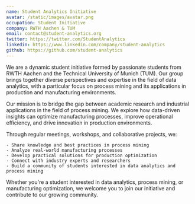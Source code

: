 ```yaml
---
name: Student Analytics Initiative
avatar: /static/images/avatar.png
occupation: Student Initiative
company: RWTH Aachen & TUM
email: contact@student-analytics.org
twitter: https://twitter.com/StudentAnalytics
linkedin: https://www.linkedin.com/company/student-analytics
github: https://github.com/student-analytics
---
```


We are a dynamic student initiative formed by passionate students from RWTH Aachen and the Technical University of Munich (TUM). Our group brings together diverse perspectives and expertise in the field of data analytics, with a particular focus on process mining and its applications in production and manufacturing environments.

Our mission is to bridge the gap between academic research and industrial applications in the field of process mining. We explore how data-driven insights can optimize manufacturing processes, improve operational efficiency, and drive innovation in production environments.

Through regular meetings, workshops, and collaborative projects, we:

    - Share knowledge and best practices in process mining
    - Analyze real-world manufacturing processes
    - Develop practical solutions for production optimization
    - Connect with industry experts and researchers
    - Build a community of students interested in data analytics and process mining

Whether you're a student interested in data analytics, process mining, or manufacturing optimization, we welcome you to join our initiative and contribute to our growing community.

